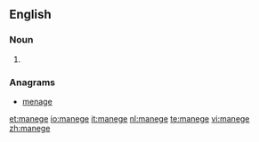 {{also|Manege}}
==English==

===Noun===
{{en-noun|-}}

# {{alternative spelling of|manège}}

===Anagrams===
* [[menage#English|menage]]

[[et:manege]]
[[io:manege]]
[[it:manege]]
[[nl:manege]]
[[te:manege]]
[[vi:manege]]
[[zh:manege]]